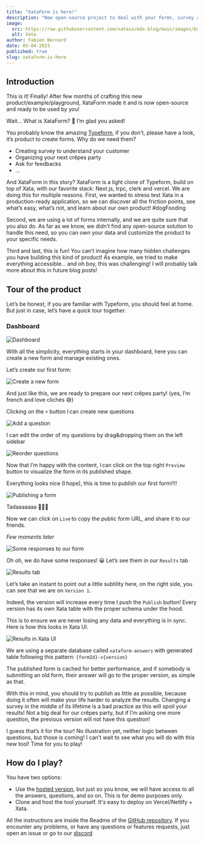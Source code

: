 ```yaml
---
title: "XataForm is here!"
description: "New open-source project to deal with your forms, survey and quizzes!"
image:
  src: https://raw.githubusercontent.com/xataio/mdx-blog/main/images/bulletproof-docs-links.png
  alt: Xata
author: Fabien Bernard
date: 05-04-2023
published: true
slug: xataform-is-here
---
```


## Introduction

This is it! Finally! After few months of crafting this new product/example/playground, XataForm made it and is now open-source and ready to be used by you!

Wait… What is XataForm? 🤔 I’m glad you asked!

You probably know the amazing [Typeform](https://www.typeform.com/), if you don’t, please have a look, it’s product to create forms. Why do we need them?

- Creating survey to understand your customer
- Organizing your next crêpes party
- Ask for feedbacks
- …

And XataForm in this story? XataForm is a light clone of Typeform, build on top of Xata, with our favorite stack: Next.js, trpc, clerk and vercel. We are doing this for multiple reasons. First, we wanted to stress test Xata in a production-ready application, so we can discover all the friction points, see what’s easy, what’s not, and learn about our own product! #dogFooding

Second, we are using a lot of forms internally, and we are quite sure that you also do. As far as we know, we didn’t find any open-source solution to handle this need, so you can own your data and customize the product to your specific needs.

Third and last, this is fun! You can’t imagine how many hidden challenges you have building this kind of product! As example, we tried to make everything accessible… and oh boy, this was challenging! I will probably talk more about this in future blog posts!

## Tour of the product

Let’s be honest, if you are familiar with Typeform, you should feel at home. But just in case, let’s have a quick tour together.

### Dashboard

![Dashboard](https://user-images.githubusercontent.com/1761469/235616203-2a11df81-0422-4e99-85ae-c599413f9932.png)

With all the simplicity, everything starts in your dashboard, here you can create a new form and manage existing ones.

Let’s create our first form:

![Create a new form](https://user-images.githubusercontent.com/1761469/235616282-86fec012-0c76-47cf-83ed-9c21d30cc7d6.gif)

And just like this, we are ready to prepare our next crêpes party! (yes, I’m french and love clichés 😅)

Clicking on the `+` button I can create new questions

![Add a question](https://user-images.githubusercontent.com/1761469/235616379-8bca253b-3534-44df-81d2-6f20bc90ea9f.png)

I can edit the order of my questions by drag&dropping them on the left sidebar

![Reorder questions](https://user-images.githubusercontent.com/1761469/235616457-25a92062-686e-402f-a606-c6f44e04b805.gif)

Now that I’m happy with the content, I can click on the top right `Preview` button to visualize the form in its published shape.

Everything looks nice (I hope), this is time to publish our first form!!!!

![Publishing a form](https://user-images.githubusercontent.com/1761469/235616524-14a367f4-8d22-4f43-a8f3-f3ff89b26426.gif)

Tadaaaaaaa 🥳🥳🥳

Now we can click on `Live` to copy the public form URL, and share it to our friends.

_Few moments later_

![Some responses to our form](https://user-images.githubusercontent.com/1761469/235616702-bc102dc4-82be-46b5-a8c7-18be75ba1b9c.png)

Oh oh, we do have some responses! 😀 Let’s see them in our `Results` tab

![Results tab](https://user-images.githubusercontent.com/1761469/235617031-b711963d-401c-40ad-b9f3-90ee892edf25.png)

Let’s take an instant to point out a little subtility here, on the right side, you can see that we are on `Version 1`.

Indeed, the version will increase every time I push the `Publish` button! Every version has its own Xata table with the proper schema under the hood.

This is to ensure we are never losing any data and everything is in sync. Here is how this looks in Xata UI.

![Results in Xata UI](https://user-images.githubusercontent.com/1761469/235617145-4448295f-6b75-4a80-a4b7-da89f8c1acec.png)

We are using a separate database called `xataform-answers` with generated table following this pattern: `{formId}-v{version}`

The published form is cached for better performance, and if somebody is submitting an old form, their answer will go to the proper version, as simple as that.

With this in mind, you should try to publish as little as possible, because doing it often will make your life harder to analyze the results. Changing a survey in the middle of its lifetime is a bad practice as this will spoil your results! Not a big deal for our crêpes party, but if I’m asking one more question, the previous version will not have this question!

I guess that’s it for the tour! No illustration yet, neither logic between questions, but those is coming! I can’t wait to see what you will do with this new tool! Time for you to play!

## How do I play?

You have two options:

- Use the [hosted version](https://xataform.com/), but just so you know, we will have access to all the answers, questions, and so on. This is for demo purposes only.
- Clone and host the tool yourself. It's easy to deploy on Vercel/Netlify + Xata.

All the instructions are inside the Readme of the [GitHub repository](https://github.com/xataio/xataform). If you encounter any problems, or have any questions or features requests, just open an issue or go to our [discord](https://xata.io/discord)
